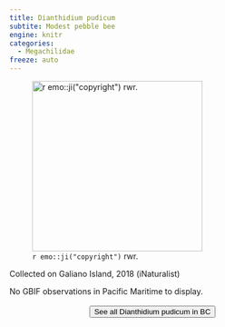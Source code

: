 ```yaml
---
title: Dianthidium pudicum
subtite: Modest pebble bee
engine: knitr
categories:
  - Megachilidae
freeze: auto
---
```

![`r emo::ji("copyright")` rwr.](https://inaturalist-open-data.s3.amazonaws.com/photos/226547162/large.jpeg){height=300}

Collected on Galiano Island, 2018 (iNaturalist)

No GBIF observations in Pacific Maritime to display.
<br><br>
<center>


<a href="https://inaturalist.ca/observations?place_id=7085&subview=map&taxon_id=218318"><button type="button" class="btn btn-secondary">See all Dianthidium pudicum in BC <i class="fa-solid fa-arrow-up-right-from-square"></i> </button></a>
</center>
